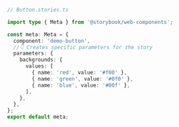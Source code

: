 ```ts
// Button.stories.ts

import type { Meta } from '@storybook/web-components';

const meta: Meta = {
  component: 'demo-button',
  //👇 Creates specific parameters for the story
  parameters: {
    backgrounds: {
      values: [
        { name: 'red', value: '#f00' },
        { name: 'green', value: '#0f0' },
        { name: 'blue', value: '#00f' },
      ],
    },
  },
};
export default meta;
```
